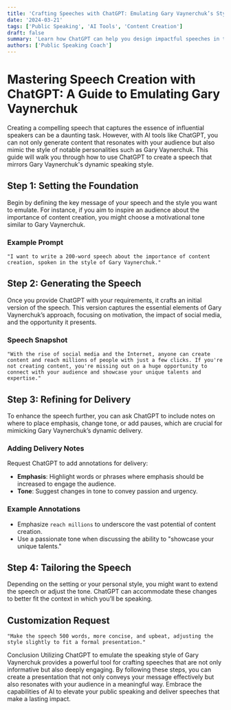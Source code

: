 ```yaml
---
title: 'Crafting Speeches with ChatGPT: Emulating Gary Vaynerchuk’s Style'
date: '2024-03-21'
tags: ['Public Speaking', 'AI Tools', 'Content Creation']
draft: false
summary: 'Learn how ChatGPT can help you design impactful speeches in the style of renowned speakers like Gary Vaynerchuk, complete with guidelines on delivery and emotional inflection.'
authors: ['Public Speaking Coach']
---
```


# Mastering Speech Creation with ChatGPT: A Guide to Emulating Gary Vaynerchuk

Creating a compelling speech that captures the essence of influential speakers can be a daunting task. However, with AI tools like ChatGPT, you can not only generate content that resonates with your audience but also mimic the style of notable personalities such as Gary Vaynerchuk. This guide will walk you through how to use ChatGPT to create a speech that mirrors Gary Vaynerchuk's dynamic speaking style.

## Step 1: Setting the Foundation

Begin by defining the key message of your speech and the style you want to emulate. For instance, if you aim to inspire an audience about the importance of content creation, you might choose a motivational tone similar to Gary Vaynerchuk.

### Example Prompt

```plaintext
"I want to write a 200-word speech about the importance of content creation, spoken in the style of Gary Vaynerchuk."
```

## Step 2: Generating the Speech

Once you provide ChatGPT with your requirements, it crafts an initial version of the speech. This version captures the essential elements of Gary Vaynerchuk’s approach, focusing on motivation, the impact of social media, and the opportunity it presents.

### Speech Snapshot

```plaintext
"With the rise of social media and the Internet, anyone can create content and reach millions of people with just a few clicks. If you're not creating content, you're missing out on a huge opportunity to connect with your audience and showcase your unique talents and expertise."
```

## Step 3: Refining for Delivery

To enhance the speech further, you can ask ChatGPT to include notes on where to place emphasis, change tone, or add pauses, which are crucial for mimicking Gary Vaynerchuk’s dynamic delivery.

### Adding Delivery Notes

Request ChatGPT to add annotations for delivery:

- **Emphasis**: Highlight words or phrases where emphasis should be increased to engage the audience.
- **Tone**: Suggest changes in tone to convey passion and urgency.

### Example Annotations

- Emphasize `reach millions` to underscore the vast potential of content creation.
- Use a passionate tone when discussing the ability to "showcase your unique talents."

## Step 4: Tailoring the Speech

Depending on the setting or your personal style, you might want to extend the speech or adjust the tone. ChatGPT can accommodate these changes to better fit the context in which you’ll be speaking.

## Customization Request

```plaintext
"Make the speech 500 words, more concise, and upbeat, adjusting the style slightly to fit a formal presentation."
```

Conclusion
Utilizing ChatGPT to emulate the speaking style of Gary Vaynerchuk provides a powerful tool for crafting speeches that are not only informative but also deeply engaging. By following these steps, you can create a presentation that not only conveys your message effectively but also resonates with your audience in a meaningful way. Embrace the capabilities of AI to elevate your public speaking and deliver speeches that make a lasting impact.
